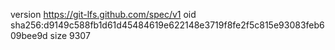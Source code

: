 version https://git-lfs.github.com/spec/v1
oid sha256:d9149c588fb1d61d45484619e622148e3719f8fe2f5c815e93083feb609bee9d
size 9307
